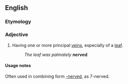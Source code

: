 ==English==
===Etymology===
{{suffix|nerve|ed}}
===Adjective===
{{en-adjective}}
# {{botany}} Having one or more principal [[veins]], especially of a [[leaf]].
#: ''The leaf was palmately '''nerved'''.''

====Usage notes====
Often used in combining form [[-nerved]], as 7-nerved.